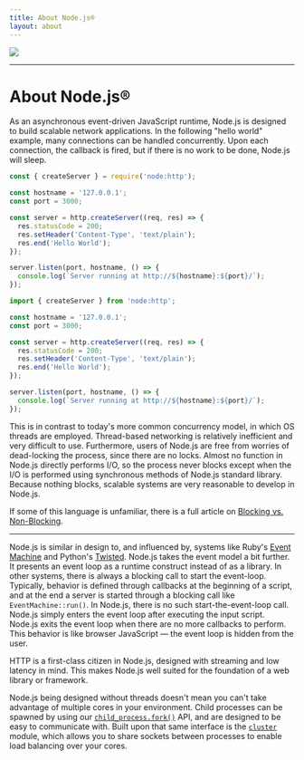 ```yaml
---
title: About Node.js®
layout: about
---
```


<div className="my-4 flex items-center justify-center">
  <img src="/static/images/node-mascot.svg" className="w-[100px]" />
</div>

---

# About Node.js®

As an asynchronous event-driven JavaScript runtime, Node.js is designed to build
scalable network applications. In the following "hello world" example, many
connections can be handled concurrently. Upon each connection, the callback is
fired, but if there is no work to be done, Node.js will sleep.

```cjs
const { createServer } = require('node:http');

const hostname = '127.0.0.1';
const port = 3000;

const server = http.createServer((req, res) => {
  res.statusCode = 200;
  res.setHeader('Content-Type', 'text/plain');
  res.end('Hello World');
});

server.listen(port, hostname, () => {
  console.log(`Server running at http://${hostname}:${port}/`);
});
```

```mjs
import { createServer } from 'node:http';

const hostname = '127.0.0.1';
const port = 3000;

const server = http.createServer((req, res) => {
  res.statusCode = 200;
  res.setHeader('Content-Type', 'text/plain');
  res.end('Hello World');
});

server.listen(port, hostname, () => {
  console.log(`Server running at http://${hostname}:${port}/`);
});
```

This is in contrast to today's more common concurrency model, in which OS threads
are employed. Thread-based networking is relatively inefficient and very
difficult to use. Furthermore, users of Node.js are free from worries of
dead-locking the process, since there are no locks. Almost no function in
Node.js directly performs I/O, so the process never blocks except when the I/O is performed using
synchronous methods of Node.js standard library. Because nothing blocks, scalable systems are very
reasonable to develop in Node.js.

If some of this language is unfamiliar, there is a full article on
[Blocking vs. Non-Blocking][].

---

Node.js is similar in design to, and influenced by, systems like Ruby's
[Event Machine][] and Python's [Twisted][]. Node.js takes the event model a bit
further. It presents an event loop as a runtime construct instead of as a library. In other systems,
there is always a blocking call to start the event-loop.
Typically, behavior is defined through callbacks at the beginning of a script, and
at the end a server is started through a blocking call like `EventMachine::run()`.
In Node.js, there is no such start-the-event-loop call. Node.js simply enters the event loop after executing the input script. Node.js
exits the event loop when there are no more callbacks to perform. This behavior
is like browser JavaScript — the event loop is hidden from the user.

HTTP is a first-class citizen in Node.js, designed with streaming and low
latency in mind. This makes Node.js well suited for the foundation of a web
library or framework.

Node.js being designed without threads doesn't mean you can't take
advantage of multiple cores in your environment. Child processes can be spawned
by using our [`child_process.fork()`][] API, and are designed to be easy to
communicate with. Built upon that same interface is the [`cluster`][] module,
which allows you to share sockets between processes to enable load balancing
over your cores.

[blocking vs. non-blocking]: /learn/asynchronous-work/overview-of-blocking-vs-non-blocking
[`child_process.fork()`]: https://nodejs.org/api/child_process.html
[`cluster`]: https://nodejs.org/api/cluster.html
[event machine]: https://github.com/eventmachine/eventmachine
[twisted]: https://twistedmatrix.com/trac/
